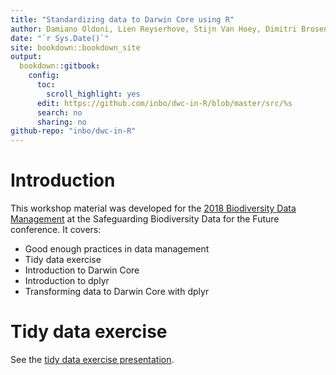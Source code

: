 ```yaml
---
title: "Standardizing data to Darwin Core using R"
author: Damiano Oldoni, Lien Reyserhove, Stijn Van Hoey, Dimitri Brosens, Tanja Milotic, Peter Desmet
date: "`r Sys.Date()`"
site: bookdown::bookdown_site
output:
  bookdown::gitbook:
    config:
      toc:
        scroll_highlight: yes
      edit: https://github.com/inbo/dwc-in-R/blob/master/src/%s
      search: no
      sharing: no
github-repo: "inbo/dwc-in-R"
---
```


# Introduction

This workshop material was developed for the [2018 Biodiversity Data Management](http://odnature.naturalsciences.be/safred/workshops) at the Safeguarding Biodiversity Data for the Future conference. It covers:

* Good enough practices in data management
* Tidy data exercise
* Introduction to Darwin Core
* Introduction to dplyr
* Transforming data to Darwin Core with dplyr

# Tidy data exercise

See the [tidy data exercise presentation](tidy.html).
